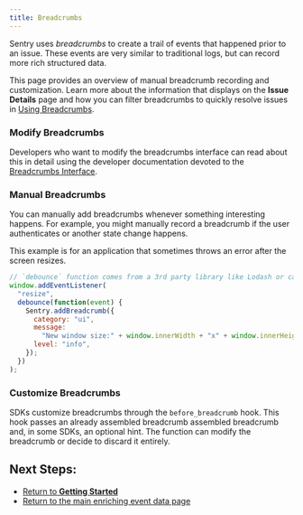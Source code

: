 ```yaml
---
title: Breadcrumbs
---
```


Sentry uses _breadcrumbs_ to create a trail of events that happened prior to an issue. These events are very similar to traditional logs, but can record more rich structured data.

This page provides an overview of manual breadcrumb recording and customization. Learn more about the information that displays on the **Issue Details** page and how you can filter breadcrumbs to quickly resolve issues in [Using Breadcrumbs](/product/error-monitoring/breadcrumbs).

### Modify Breadcrumbs

Developers who want to modify the breadcrumbs interface can read about this in detail using the developer documentation devoted to the [Breadcrumbs Interface](https://develop.sentry.dev/sdk/event-payloads/breadcrumbs/).

### Manual Breadcrumbs

You can manually add breadcrumbs whenever something interesting happens. For example, you might manually record a breadcrumb if the user authenticates or another state change happens.

This example is for an application that sometimes throws an error after the screen resizes.

```javascript
// `debounce` function comes from a 3rd party library like Lodash or can be implemented manually
window.addEventListener(
  "resize",
  debounce(function(event) {
    Sentry.addBreadcrumb({
      category: "ui",
      message:
        "New window size:" + window.innerWidth + "x" + window.innerHeight,
      level: "info",
    });
  })
);
```

### Customize Breadcrumbs

SDKs customize breadcrumbs through the `before_breadcrumb` hook. This hook passes an already assembled breadcrumb assembled breadcrumb and, in some SDKs, an optional hint. The function can modify the breadcrumb or decide to discard it entirely.

## Next Steps:

- [Return to **Getting Started**](../)
- [Return to the main enriching event data page](./)

